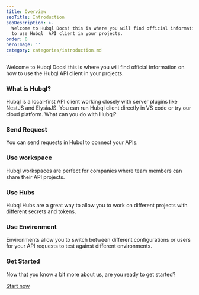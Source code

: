 ```yaml
---
title: Overview
seoTitle: Introduction
seoDescription: >-
  Welcome to Hubql Docs! this is where you will find official information on how
  to use Hubql  API client in your projects.
order: 0
heroImage: ''
category: categories/introduction.md
---
```



Welcome to Hubql Docs! this is where you will find official information on how to use the Hubql API client in your projects.

### What is Hubql?

Hubql is a local-first API client working closely with server plugins like NestJS and ElysiaJS. You can run Hubql client directly in VS code or try our cloud platform. What can you do with Hubql?

### Send Request

You can send requests in Hubql to connect your APIs.

### Use workspace

Hubql workspaces are perfect for companies where team members can share their API projects.

### Use Hubs

Hubql Hubs are a great way to allow you to work on different projects with different secrets and tokens.

### Use Environment

Environments allow you to switch between different configurations or users for your API requests to test against different environments.

### Get Started

Now that you know a bit more about us, are you ready to get started?

[Start now](/docs/quickstarts/get-started)
